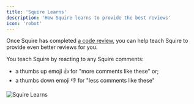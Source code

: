 ```yaml
---
title: 'Squire Learns'
description: 'How Squire learns to provide the best reviews'
icon: 'robot'
---
```


Once Squire has completed [a code review](/features/code-review), you can help teach Squire to provide even better reviews for you.

You teach Squire by reacting to any Squire comments:
- a thumbs up emoji 👍 for "more comments like these" or;
- a thumbs down emoji 👎 for "less comments like these"

![Squire Learns](/images/squire-learns-meme.gif)